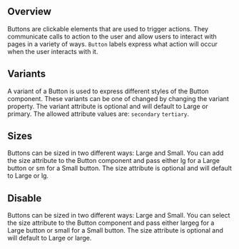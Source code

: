 


## Overview

Buttons are clickable elements that are used to trigger actions. They
communicate calls to action to the user and allow users to interact with pages
in a variety of ways. `Button` labels express what action will occur when the
user interacts with it.

<Canvas of={IonicButtonStories.Primary} sourceState="shown" />

## Variants

A variant of a Button is used to express different styles of the Button component.
These variants can be one of changed by changing the variant property.
The variant attribute is optional and will default to Large or primary.
The allowed attribute values are: `secondary` `tertiary`.

## Sizes

Buttons can be sized in two different ways: Large and Small.
You can add the size attribute to the Button component and pass
either lg for a Large button or sm for a Small button.
The size attribute is optional and will default to Large or lg.

## Disable

Buttons can be sized in two different ways: Large and Small.
You can select the size attribute to the Button component and pass
either largeg for a Large button or small for a Small button.
The size attribute is optional and will default to Large or large.
